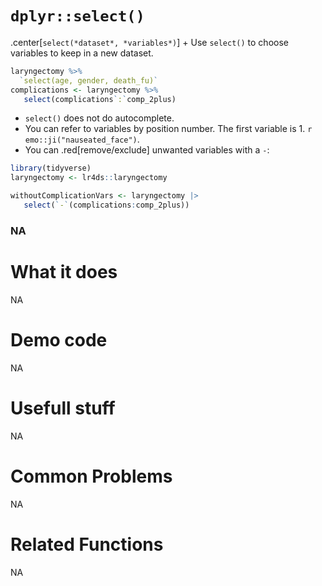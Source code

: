 # [`dplyr::select()`]{.blue} 
.center[[`select`]{.blue}`(*dataset*, *variables*)`]
+ Use [`select()`]{.blue} to choose variables to keep in a new dataset.
```r
laryngectomy %>%
  `select(age, gender, death_fu)`
complications <- laryngectomy %>%
   select(complications`:`comp_2plus)
```
+ [`select()`]{.blue} does not do autocomplete.
+ You can refer to variables by position number. The first variable is 1. `r emo::ji("nauseated_face")`.
 + You can .red[remove/exclude] unwanted variables with a `-`:
```r
library(tidyverse)
laryngectomy <- lr4ds::laryngectomy
```
```r
withoutComplicationVars <- laryngectomy |> 
   select(`-`(complications:comp_2plus))
```
 
 
### NA{.center} 
 
# What it does 
NA  
 
# Demo code 
NA  
 
# Usefull stuff 
NA  
 
# Common Problems 
NA  
 
# Related Functions 
NA  
